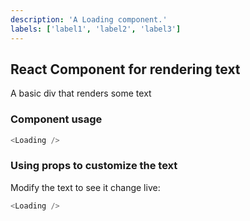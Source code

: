 ```yaml
---
description: 'A Loading component.'
labels: ['label1', 'label2', 'label3']
---
```



## React Component for rendering text

A basic div that renders some text

### Component usage

```js
<Loading />
```

### Using props to customize the text

Modify the text to see it change live:

```js live
<Loading />
```
